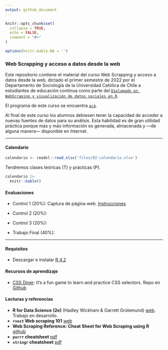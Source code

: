 ```yaml
---
output: github_document
---
```


<!-- README.md is generated from README.Rmd. Please edit that file -->

```r
knitr::opts_chunk$set(
  collapse = TRUE,
  echo = FALSE,
  comment = "#>"
)

options(knitr.kable.NA = '')
```

### Web Scrapping y acceso a datos desde la web

<!-- badges: start -->
<!-- badges: end -->

Este repositorio contiene el material del curso Web Scrapping y acceso a datos desde la web, 
dictado el primer semestre de 2022 por el Departamento de Sociología de la Universidad Católica de Chile a estudiantes de educación continua como parte del [`Diplomado en WebScraping y visualización de datos sociales en R`][dip_R]. 

El programa de este curso se encuentra [`acá`](files/01-programa.pdf).

[dip_R]: https://educacioncontinua.uc.cl/43873-ficha-diplomado-en-webscraping-y-visualizacion-de-datos-sociales-en-r

Al final de este curso los alumnos debiesen tener la capacidad de acceder a nuevas fuentes de datos para su análisis. Esta habilidad es de gran utilidad práctica porque más y más información es generada, almacenada y ---de alguna manera--- disponible en Internet.

---

#### Calendario

```r
calendario <- readxl::read_xlsx('files/02-calendario.xlsx')
```

Tendremos clases teóricas (T) y prácticas (P).

```r
calendario |> 
  knitr::kable()
```

#### Evaluaciones 

- Control 1 (20%): Captura de página web. [Instrucciones](./homework/c_1)
- Control 2 (20%): 
- Control 3 (20%):

- Trabajo Final (40%): 

---

#### Requisitos

- Descargar e instalar [R 4.2](https://cran.r-project.org)


#### Recursos de aprendizaje

- [CSS Diner](https://flukeout.github.io): It's a fun game to learn and practice CSS selectors. Repo en [Github](https://github.com/flukeout/css-diner)


#### Lecturas y referencias

- **R for Data Science (2e)** (Hadley Wickham & Garrett Grolemund) [web](https://r4ds.hadley.nz/index.html). Trabajo en desarrollo.
- **`rvest` Web scraping 101** [web](https://rvest.tidyverse.org/articles/rvest.html)
- **Web Scraping Reference: Cheat Sheet for Web Scraping using R** [github](https://github.com/yusuzech/r-web-scraping-cheat-sheet)
- **`purrr` cheatsheet** [pdf](https://raw.githubusercontent.com/rstudio/cheatsheets/main/purrr.pdf)
- **`stringr` cheatsheet** [pdf](https://raw.githubusercontent.com/rstudio/cheatsheets/main/strings.pdf)

